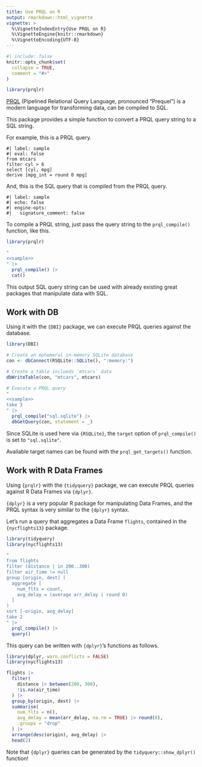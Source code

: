 ```yaml
---
title: Use PRQL on R
output: rmarkdown::html_vignette
vignette: >
  %\VignetteIndexEntry{Use PRQL on R}
  %\VignetteEngine{knitr::rmarkdown}
  %\VignetteEncoding{UTF-8}
---
```


```r
#| include: false
knitr::opts_chunk$set(
  collapse = TRUE,
  comment = "#>"
)

library(prqlr)
```

[PRQL](https://prql-lang.org/) (Pipelined Relational Query Language, pronounced "Prequel")
is a modern language for transforming data, can be compiled to SQL.

This package provides a simple function to convert a PRQL query string to a SQL string.

For example, this is a PRQL query.

```prql
#| label: sample
#| eval: false
from mtcars
filter cyl > 6
select [cyl, mpg]
derive [mpg_int = round 0 mpg]
```

And, this is the SQL query that is compiled from the PRQL query.

```prql
#| label: sample
#| echo: false
#| engine-opts:
#|   signature_comment: false
```

To compile a PRQL string, just pass the query string to the `prql_compile()` function, like this.

```r
library(prqlr)

"
<<sample>>
" |>
  prql_compile() |>
  cat()
```

This output SQL query string can be used with already existing great packages that manipulate data with SQL.

## Work with DB

Using it with the `{DBI}` package, we can execute PRQL queries against the database.

```r
library(DBI)

# Create an ephemeral in-memory SQLite database
con <- dbConnect(RSQLite::SQLite(), ":memory:")

# Create a table inclueds `mtcars` data
dbWriteTable(con, "mtcars", mtcars)

# Execute a PRQL query
"
<<sample>>
take 3
" |>
  prql_compile("sql.sqlite") |>
  dbGetQuery(con, statement = _)
```

Since SQLite is used here via `{RSQLite}`, the `target` option of `prql_compile()` is set to `"sql.sqlite"`.

Available target names can be found with the `prql_get_targets()` function.

## Work with R Data Frames

Using `{prqlr}` with the `{tidyquery}` package, we can execute PRQL queries against R Data Frames via `{dplyr}`.

`{dplyr}` is a very popular R package for manipulating Data Frames,
and the PRQL syntax is very similar to the `{dplyr}` syntax.

Let's run a query that aggregates a Data Frame `flights`, contained in the `{nycflights13}` package.

```r
library(tidyquery)
library(nycflights13)

"
from flights
filter (distance | in 200..300)
filter air_time != null
group [origin, dest] (
  aggregate [
    num_flts = count,
    avg_delay = (average arr_delay | round 0)
  ]
)
sort [-origin, avg_delay]
take 2
" |>
  prql_compile() |>
  query()
```

This query can be written with `{dplyr}`'s functions as follows.

```r
library(dplyr, warn.conflicts = FALSE)
library(nycflights13)

flights |>
  filter(
    distance |> between(200, 300),
    !is.na(air_time)
  ) |>
  group_by(origin, dest) |>
  summarise(
    num_flts = n(),
    avg_delay = mean(arr_delay, na.rm = TRUE) |> round(0),
    .groups = "drop"
  ) |>
  arrange(desc(origin), avg_delay) |>
  head(2)
```

Note that `{dplyr}` queries can be generated by the `tidyquery::show_dplyr()` function!
